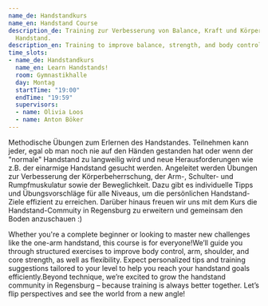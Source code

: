 ```yaml
---
name_de: Handstandkurs
name_en: Handstand Course
description_de: Training zur Verbesserung von Balance, Kraft und Körperkontrolle im
  Handstand.
description_en: Training to improve balance, strength, and body control in handstands.
time_slots:
- name_de: Handstandkurs
  name_en: Learn Handstands!
  room: Gymnastikhalle
  day: Montag
  startTime: "19:00"
  endTime: "19:59"
  supervisors:
  - name: Olivia Loos
  - name: Anton Böker
---
```


<Locale value="de">
 

 Methodische Übungen zum Erlernen des Handstandes. Teilnehmen kann jeder, egal ob
man noch nie auf den Händen gestanden hat oder wenn der "normale" Handstand zu
langweilig wird und neue Herausforderungen wie z.B. der einarmige Handstand
gesucht werden. Angeleitet werden Übungen zur Verbesserung der
Körperbeherrschung, der Arm-, Schulter- und Rumpfmuskulatur sowie der
Beweglichkeit. Dazu gibt es individuelle Tipps und Übungsvorschläge für alle
Niveaus, um die persönlichen Handstand-Ziele effizient zu erreichen. Darüber
hinaus freuen wir uns mit dem Kurs die Handstand-Commuity in Regensburg zu
erweitern und gemeinsam den Boden anzuschauen :)

</Locale>
<Locale value="en">
 

 Whether you're a complete beginner or looking to master new challenges like the
one-arm handstand, this course is for everyone!We’ll guide you through
structured exercises to improve&nbsp;body control, arm, shoulder, and core
strength, as well as flexibility. Expect personalized tips and training
suggestions tailored to your level to help you reach your handstand goals
efficiently.Beyond technique, we’re excited to&nbsp;grow the handstand community
in Regensburg&nbsp;– because training is always better together. Let’s flip
perspectives and see the world from a new angle!

</Locale>
